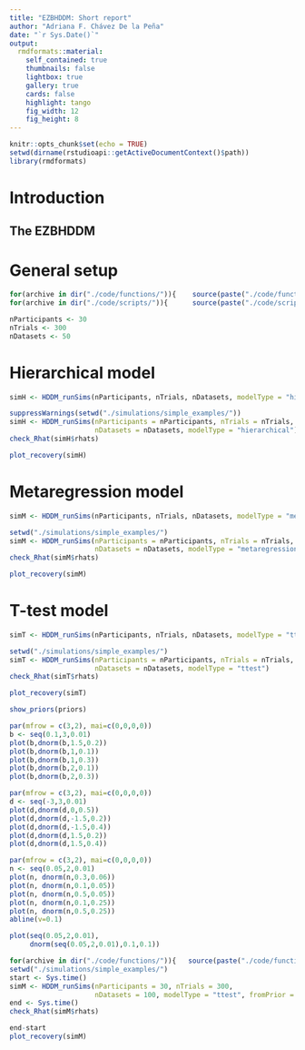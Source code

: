 ```yaml
---
title: "EZBHDDM: Short report"
author: "Adriana F. Chávez De la Peña"
date: "`r Sys.Date()`"
output:
  rmdformats::material:
    self_contained: true
    thumbnails: false
    lightbox: true
    gallery: true
    cards: false
    highlight: tango
    fig_width: 12 
    fig_height: 8 
---
```


```r
knitr::opts_chunk$set(echo = TRUE)
setwd(dirname(rstudioapi::getActiveDocumentContext()$path))
library(rmdformats)
```

# Introduction

\begin{align*}
\mathbf{Y} \sim \mbox{DDM}\bigl(\alpha, \nu, \tau \bigl)
\end{align*}

## The EZBHDDM

\begin{align*}
Y &\Rightarrow \{\dot{T}, \dot{M}, \dot{V}\}\\
\dot{T} &\sim \mbox{Binomial}(PC,N)\\
\dot{V} &\sim \mbox{Normal}(\frac{1}{PRT},\frac{N-1}{2(PRT)^2})\\
\dot{M} &\sim \mbox{Normal}(MRT, PRT \times N)\\
PC &= \frac{1}{\exp(-\alpha\nu)+1}\\
MRT &= \tau + \frac{\alpha}{2\nu}\frac{\exp(-\alpha\nu)-1}{\exp(-\alpha\nu)+1}\\
PRT &= \frac{\alpha}{2\nu^3}\{\frac{1-2\alpha\nu\exp(-\alpha\nu)-\exp(-\alpha\nu)^2}{(\exp(-\alpha\nu)+1)^2}\}
\end{align*}

# General setup

```r
for(archive in dir("./code/functions/")){    source(paste("./code/functions/",archive,sep=""))     }
for(archive in dir("./code/scripts/")){      source(paste("./code/scripts/",archive,sep=""))       }
```

```r
nParticipants <- 30
nTrials <- 300
nDatasets <- 50
```

# Hierarchical model

```r
simH <- HDDM_runSims(nParticipants, nTrials, nDatasets, modelType = "hierarchical")
```

```r
suppressWarnings(setwd("./simulations/simple_examples/"))
simH <- HDDM_runSims(nParticipants = nParticipants, nTrials = nTrials, 
                     nDatasets = nDatasets, modelType = "hierarchical")
check_Rhat(simH$rhats)
```

```r
plot_recovery(simH)
```

# Metaregression model

```r
simM <- HDDM_runSims(nParticipants, nTrials, nDatasets, modelType = "metaregression")
```

```r
setwd("./simulations/simple_examples/")
simM <- HDDM_runSims(nParticipants = nParticipants, nTrials = nTrials, 
                     nDatasets = nDatasets, modelType = "metaregression")
check_Rhat(simM$rhats)
```

```r
plot_recovery(simM)
```

# T-test model

```r
simT <- HDDM_runSims(nParticipants, nTrials, nDatasets, modelType = "ttest")
```

```r
setwd("./simulations/simple_examples/")
simT <- HDDM_runSims(nParticipants = nParticipants, nTrials = nTrials, 
                     nDatasets = nDatasets, modelType = "ttest")
check_Rhat(simT$rhats)
```

```r
plot_recovery(simT)
```

```r
show_priors(priors)
```


```r
par(mfrow = c(3,2), mai=c(0,0,0,0))
b <- seq(0.1,3,0.01)
plot(b,dnorm(b,1.5,0.2))
plot(b,dnorm(b,1,0.1))
plot(b,dnorm(b,1,0.3))
plot(b,dnorm(b,2,0.1))
plot(b,dnorm(b,2,0.3))

par(mfrow = c(3,2), mai=c(0,0,0,0))
d <- seq(-3,3,0.01)
plot(d,dnorm(d,0,0.5))
plot(d,dnorm(d,-1.5,0.2))
plot(d,dnorm(d,-1.5,0.4))
plot(d,dnorm(d,1.5,0.2))
plot(d,dnorm(d,1.5,0.4))

par(mfrow = c(3,2), mai=c(0,0,0,0))
n <- seq(0.05,2,0.01)
plot(n, dnorm(n,0.3,0.06))
plot(n, dnorm(n,0.1,0.05))
plot(n, dnorm(n,0.5,0.05))
plot(n, dnorm(n,0.1,0.25))
plot(n, dnorm(n,0.5,0.25))
abline(v=0.1)

plot(seq(0.05,2,0.01), 
     dnorm(seq(0.05,2,0.01),0.1,0.1))
```


```r
for(archive in dir("./code/functions/")){   source(paste("./code/functions/",archive,sep=""))     }
setwd("./simulations/simple_examples/")
start <- Sys.time()
simM <- HDDM_runSims(nParticipants = 30, nTrials = 300, 
                     nDatasets = 100, modelType = "ttest", fromPrior = FALSE, forceSim = TRUE)
end <- Sys.time()
check_Rhat(simM$rhats)

end-start
plot_recovery(simM)
```
